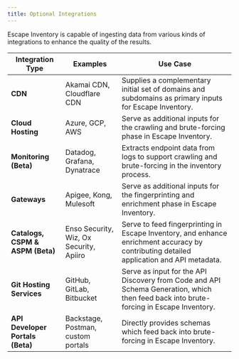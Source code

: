 ```yaml
---
title: Optional Integrations
---
```


Escape Inventory is capable of ingesting data from various kinds of integrations to enhance the quality of the results.

| Integration Type | Examples | Use Case |
| ----- | ----- | ----- |
| **CDN** | Akamai CDN, Cloudflare CDN | Supplies a complementary initial set of domains and subdomains as primary inputs for Escape Inventory. |
| **Cloud Hosting** | Azure, GCP, AWS | Serve as additional inputs for the crawling and brute-forcing phase in Escape Inventory. |
| **Monitoring (Beta)** | Datadog, Grafana, Dynatrace | Extracts endpoint data from logs to support crawling and brute-forcing in the inventory process. |
| **Gateways** | Apigee, Kong, Mulesoft | Serve as additional inputs for the fingerprinting and enrichment phase in Escape Inventory. |
| **Catalogs, CSPM & ASPM (Beta)** | Enso Security, Wiz, Ox Security, Apiiro | Serve to feed fingerprinting in Escape Inventory, and enhance enrichment accuracy by contributing detailed application and API metadata. |
| **Git Hosting Services** | GitHub, GitLab, Bitbucket | Serve as input for the API Discovery from Code and API Schema Generation, which then feed back into brute-forcing in Escape Inventory. |
| **API Developer Portals (Beta)** | Backstage, Postman, custom portals | Directly provides schemas which feed back into brute-forcing in Escape Inventory. |

